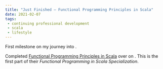 ```yaml
---
title: "Just Finished – Functional Programming Principles in Scala"
date: 2021-02-07
tags:
 - continuing professional development
 - scala
 - lifestyle
---
```



First milestone on my journey into <Scala/>.

Completed [Functional Programming Principles in Scala](https://www.coursera.org/account/accomplishments/verify/HDWLSYEBCV8L)
over on <Coursera/>. This is the first part of their *Functional Programming in Scala Specialization*.
